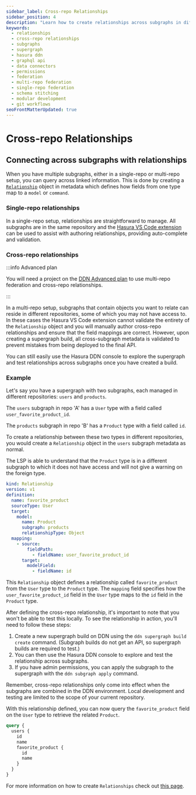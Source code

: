 ```yaml
---
sidebar_label: Cross-repo Relationships
sidebar_position: 4
description: "Learn how to create relationships across subgraphs in different repositories in Hasura DDN."
keywords:
  - relationships
  - cross-repo relationships
  - subgraphs
  - supergraph
  - hasura ddn
  - graphql api
  - data connectors
  - permissions
  - federation
  - multi-repo federation
  - single-repo federation
  - schema stitching
  - modular development
  - git workflows
seoFrontMatterUpdated: true
---
```


# Cross-repo Relationships

## Connecting across subgraphs with relationships

When you have multiple subgraphs, either in a single-repo or multi-repo setup, you can query across linked information.
This is done by creating a [`Relationship`](/supergraph-modeling/relationships.mdx) object in metadata which defines how
fields from one type map to a `model` or `command`.

### Single-repo relationships

In a single-repo setup, relationships are straightforward to manage. All subgraphs are in the same repository and the
[Hasura VS Code extension](https://marketplace.visualstudio.com/items?itemName=HasuraHQ.hasura) can be used to assist
with authoring relationships, providing auto-complete and validation.

### Cross-repo relationships

:::info Advanced plan

You will need a project on the [DDN Advanced plan](https://hasura.io/pricing) to use multi-repo federation and
cross-repo relationships.

:::

In a multi-repo setup, subgraphs that contain objects you want to relate can reside in different repositories, some of
which you may not have access to. In these cases the Hasura VS Code extension cannot validate the entirety of the
`Relationship` object and you will manually author cross-repo relationships and ensure that the field mappings are
correct. However, upon creating a supergraph build, all cross-subgraph metadata is validated to prevent mistakes from
being deployed to the final API.

You can still easily use the Hasura DDN console to explore the supergraph and test relationships across subgraphs once
you have created a build.

### Example

Let's say you have a supergraph with two subgraphs, each managed in different repositories: `users` and `products`.

The `users` subgraph in repo 'A' has a `User` type with a field called `user_favorite_product_id`.

The `products` subgraph in repo 'B' has a `Product` type with a field called `id`.

To create a relationship between these two types in different repositories, you would create a `Relationship` object in
the `users` subgraph metadata as normal.

The LSP is able to understand that the `Product` type is in a different subgraph to which it does not have access and
will not give a warning on the foreign type.

```yaml
kind: Relationship
version: v1
definition:
  name: favorite_product
  sourceType: User
  target:
    model:
      name: Product
      subgraph: products
      relationshipType: Object
  mapping:
    - source:
        fieldPath:
          - fieldName: user_favorite_product_id
      target:
        modelField:
          - fieldName: id
```

This `Relationship` object defines a relationship called `favorite_product` from the `User` type to the `Product` type.
The `mapping` field specifies how the `user_favorite_product_id` field in the `User` type maps to the `id` field in the
`Product` type.

After defining the cross-repo relationship, it's important to note that you won't be able to test this locally. To see
the relationship in action, you'll need to follow these steps:

1. Create a new supergraph build on DDN using the `ddn supergraph build create` command. (Subgraph builds do not get an
   API, so supergraph builds are required to test.)
2. You can then use the Hasura DDN console to explore and test the relationship across subgraphs.
3. If you have admin permissions, you can apply the subgraph to the supergraph with the `ddn subgraph apply` command.

Remember, cross-repo relationships only come into effect when the subgraphs are combined in the DDN environment. Local
development and testing are limited to the scope of your current repository.

With this relationship defined, you can now query the `favorite_product` field on the `User` type to retrieve the
related `Product`.

```graphql
query {
  users {
    id
    name
    favorite_product {
      id
      name
    }
  }
}
```

For more information on how to create `Relationships` check out [this page](/supergraph-modeling/relationships.mdx).
